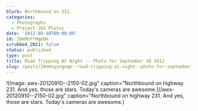 ```yaml
---
blurb: Northbound on 231.
categories:
  - Photographs
  - Project 365 Photos
date: '2012-09-10T00:00:00'
id: 20eMnYYNgeQm
scrubbed_2021: false
status: published
type: post
title: Road Tripping At Night -- Photo for September 10 2012
slug: /posts/20emnyyngeqm--road-tripping-at-night--photo-for-september-10-2012
---
```


![Image: aws-20120910--2150-02.jpg" caption="Northbound on highway 231. And yes, those are stars. Today's cameras are awesome.](/aws-20120910--2150-02.jpg" caption="Northbound on highway 231. And yes, those are stars. Today's cameras are awesome.)
